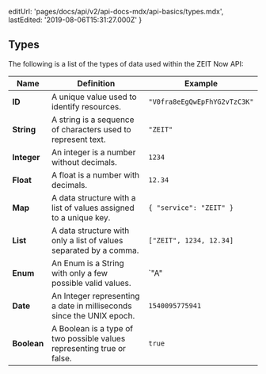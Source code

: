   editUrl: 'pages/docs/api/v2/api-docs-mdx/api-basics/types.mdx',
  lastEdited: '2019-08-06T15:31:27.000Z'
}

## Types

The following is a list of the types of data used within the ZEIT Now API:

| Name        | Definition                                                             | Example                      |
| ----------- | ---------------------------------------------------------------------- | ---------------------------- |
| **ID**      | A unique value used to identify resources.                             | `"V0fra8eEgQwEpFhYG2vTzC3K"` |
| **String**  | A string is a sequence of characters used to represent text.           | `"ZEIT"`                     |
| **Integer** | An integer is a number without decimals.                               | `1234`                       |
| **Float**   | A float is a number with decimals.                                     | `12.34`                      |
| **Map**     | A data structure with a list of values assigned to a unique key.       | `{ "service": "ZEIT" }`      |
| **List**    | A data structure with only a list of values separated by a comma.      | `["ZEIT", 1234, 12.34]`      |
| **Enum**    | An Enum is a String with only a few possible valid values.             | `"A" | "B"`                  |
| **Date**    | An Integer representing a date in milliseconds since the UNIX epoch.   | `1540095775941`              |
| **Boolean** | A Boolean is a type of two possible values representing true or false. | `true`                       |
